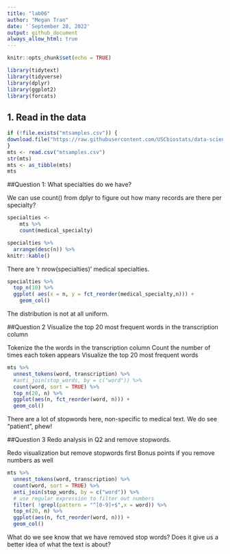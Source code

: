 ```yaml
---
title: "lab06"
author: "Megan Tran"
date: '`September 28, 2022'
output: github_document
always_allow_html: true
---
```


```r
knitr::opts_chunk$set(echo = TRUE)
```


```r
library(tidytext)
library(tidyverse)
library(dplyr)
library(ggplot2)
library(forcats)
```

## 1. Read in the data
```r
if (!file.exists("mtsamples.csv")) {
download.file("https://raw.githubusercontent.com/USCbiostats/data-science-data/master/00_mtsamples/mtsamples.csv", "mtsamples.csv", method="libcurl", timeout = 60) 
}
mts <- read.csv("mtsamples.csv") 
str(mts)
mts <- as_tibble(mts)
mts
```

##Question 1: What specialties do we have?

We can use count() from dplyr to figure out how many records are there per specialty?

```r
specialties <-
    mts %>%
    count(medical_specialty)

specialties %>%
  arrange(desc(n)) %>%
knitr::kable()
```

There are 'r nrow(specialties)' medical specialties.

```r
specialties %>%
  top_n(10) %>%
  ggplot( aes(x = n, y = fct_reorder(medical_specialty,n))) + 
    geom_col()
```

The distribution is not at all uniform.

##Question 2 Visualize the top 20 most frequent words in the transcription column

Tokenize the the words in the transcription column
Count the number of times each token appears
Visualize the top 20 most frequent words

```r
mts %>%
  unnest_tokens(word, transcription) %>%
  #anti_join(stop_words, by = c("word")) %>%
  count(word, sort = TRUE) %>%
  top_n(20, n) %>%
  ggplot(aes(n, fct_reorder(word, n))) +
  geom_col()
```

There are a lot of stopwords here, non-specific to medical text. 
We do see "patient", phew!

##Question 3 Redo analysis in Q2 and remove stopwords.

Redo visualization but remove stopwords first
Bonus points if you remove numbers as well

```r
mts %>%
  unnest_tokens(word, transcription) %>%
  count(word, sort = TRUE) %>%
  anti_join(stop_words, by = c("word")) %>%
  # use regular expression to filter out numbers
  filter( !grepl(pattern = "^[0-9]+$",x = word)) %>%
  top_n(20, n) %>%
  ggplot(aes(n, fct_reorder(word, n))) +
  geom_col()
```


What do we see know that we have removed stop words? Does it give us a better idea of what the text is about?



